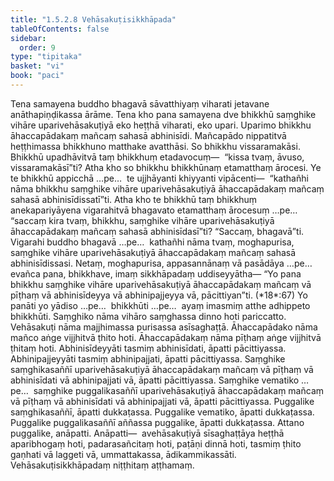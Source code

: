```yaml
---
title: "1.5.2.8 Vehāsakuṭisikkhāpada"
tableOfContents: false
sidebar:
  order: 9
type: "tipitaka"
basket: "vi"
book: "paci"
---
```



<DynamicBreadcrumb />

<Division number="129" book="paci" bookNo="2" page="66">

<Paragraph number="443" book="paci">
Tena samayena buddho bhagavā sāvatthiyaṃ viharati jetavane anāthapiṇḍikassa ārāme. Tena kho pana samayena dve bhikkhū saṃghike vihāre uparivehāsakuṭiyā eko heṭṭhā viharati, eko upari. Uparimo bhikkhu āhaccapādakaṃ mañcaṃ sahasā abhinisīdi. Mañcapādo nippatitvā heṭṭhimassa bhikkhuno matthake avatthāsi. So bhikkhu vissaramakāsi. Bhikkhū upadhāvitvā taṃ bhikkhuṃ etadavocuṃ—  “kissa tvaṃ, āvuso, vissaramakāsī”ti? Atha kho so bhikkhu bhikkhūnaṃ etamatthaṃ ārocesi. Ye te bhikkhū appicchā …pe…  te ujjhāyanti khiyyanti vipācenti—  “kathañhi nāma bhikkhu saṃghike vihāre uparivehāsakuṭiyā āhaccapādakaṃ mañcaṃ sahasā abhinisīdissatī”ti.
</Paragraph>

<Paragraph number="444" book="paci">
Atha kho te bhikkhū taṃ bhikkhuṃ anekapariyāyena vigarahitvā bhagavato etamatthaṃ ārocesuṃ …pe…  “saccaṃ kira tvaṃ, bhikkhu, saṃghike vihāre uparivehāsakuṭiyā āhaccapādakaṃ mañcaṃ sahasā abhinisīdasī”ti? “Saccaṃ, bhagavā”ti. Vigarahi buddho bhagavā …pe…  kathañhi nāma tvaṃ, moghapurisa, saṃghike vihāre uparivehāsakuṭiyā āhaccapādakaṃ mañcaṃ sahasā abhinisīdissasi. Netaṃ, moghapurisa, appasannānaṃ vā pasādāya …pe…  evañca pana, bhikkhave, imaṃ sikkhāpadaṃ uddiseyyātha—
</Paragraph>

</Division>
<Division number="130" book="paci" bookNo="2" page="66">

<Paragraph number="445" book="paci">
<Emphasis>“Yo pana bhikkhu saṃghike vihāre uparivehāsakuṭiyā āhaccapādakaṃ mañcaṃ vā pīṭhaṃ vā abhinisīdeyya vā abhinipajjeyya vā, pācittiyan”</Emphasis>ti. (*18*:<Emphasis>67</Emphasis>)
</Paragraph>

</Division>
<Division number="131" book="paci" bookNo="2" page="67">

<Paragraph number="446" book="paci">
<Emphasis>Yo panā</Emphasis>ti yo yādiso …pe…  <Emphasis>bhikkhū</Emphasis>ti …pe…  ayaṃ imasmiṃ atthe adhippeto bhikkhūti.
</Paragraph>

<Paragraph number="447" book="paci">
<Emphasis>Saṃghiko</Emphasis> nāma vihāro saṃghassa dinno hoti pariccatto.
</Paragraph>

<Paragraph number="448" book="paci">
<Emphasis>Vehāsakuṭi</Emphasis> nāma majjhimassa purisassa asīsaghaṭṭā.
</Paragraph>

<Paragraph number="449" book="paci">
<Emphasis>Āhaccapādako</Emphasis> nāma <Emphasis>mañco</Emphasis> aṅge vijjhitvā ṭhito hoti.
</Paragraph>

<Paragraph number="450" book="paci">
<Emphasis>Āhaccapādakaṃ</Emphasis> nāma <Emphasis>pīṭhaṃ</Emphasis> aṅge vijjhitvā ṭhitaṃ hoti.
</Paragraph>

<Paragraph number="451" book="paci">
<Emphasis>Abhinisīdeyyā</Emphasis>ti tasmiṃ abhinisīdati, āpatti pācittiyassa.
</Paragraph>

<Paragraph number="452" book="paci">
<Emphasis>Abhinipajjeyyā</Emphasis>ti tasmiṃ abhinipajjati, āpatti pācittiyassa.
</Paragraph>

</Division>
<Division number="132" book="paci" bookNo="2" page="67">

<Paragraph number="453" book="paci">
Saṃghike saṃghikasaññī uparivehāsakuṭiyā āhaccapādakaṃ mañcaṃ vā pīṭhaṃ vā abhinisīdati vā abhinipajjati vā, āpatti pācittiyassa. Saṃghike vematiko …pe…  saṃghike puggalikasaññī uparivehāsakuṭiyā āhaccapādakaṃ mañcaṃ vā pīṭhaṃ vā abhinisīdati vā abhinipajjati vā, āpatti pācittiyassa.
</Paragraph>

<Paragraph number="454" book="paci">
Puggalike saṃghikasaññī, āpatti dukkaṭassa. Puggalike vematiko, āpatti dukkaṭassa. Puggalike puggalikasaññī aññassa puggalike, āpatti dukkaṭassa. Attano puggalike, anāpatti.
</Paragraph>

</Division>
<Division number="133" book="paci" bookNo="2" page="67">

<Paragraph number="455" book="paci">
Anāpatti—  avehāsakuṭiyā sīsaghaṭṭāya heṭṭhā aparibhogaṃ hoti, padarasañcitaṃ hoti, paṭāṇi dinnā hoti, tasmiṃ ṭhito gaṇhati vā laggeti vā, ummattakassa, ādikammikassāti.

</Paragraph>
</Division>

<Paragraph number="456" type="center" book="paci">
Vehāsakuṭisikkhāpadaṃ niṭṭhitaṃ aṭṭhamaṃ.
</Paragraph>